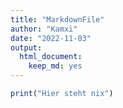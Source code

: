 ```yaml
---
title: "MarkdownFile"
author: "Kamxi"
date: "2022-11-03"
output: 
  html_document: 
    keep_md: yes
---
```


```r
print("Hier steht nix")
```
